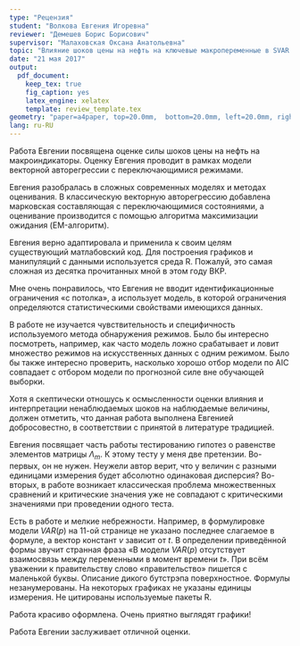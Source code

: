 ```yaml
---
type: "Рецензия"
student: "Волкова Евгения Игоревна"
reviewer: "Демешев Борис Борисович"
supervisor: "Малаховская Оксана Анатольевна"
topic: "Влияние шоков цены на нефть на ключевые макропеременные в SVAR: идентификация с помощью гетерскедастичности"
date: "21 мая 2017"
output: 
  pdf_document:
    keep_tex: true
    fig_caption: yes
    latex_engine: xelatex
    template: review_template.tex
geometry: "paper=a4paper, top=20.0mm,  bottom=20.0mm, left=20.0mm, right=20.0mm, includefoot"
lang: ru-RU  
---
```


Работа Евгении посвящена оценке силы шоков цены на нефть на макроиндикаторы. Оценку Евгения проводит в рамках модели векторной авторегрессии с переключающимися режимами.

Евгения разобралась в сложных современных моделях и методах оценивания. В классическую векторную авторегрессию добавлена марковская составляющая с переключающимися состояниями, а оценивание производится с помощью алгоритма максимизации ожидания (EM-алгоритм). 

Евгения верно адаптировала и применила к своим целям существующий матлабовский код. Для построения графиков и манипуляций с данными используется среда R. Пожалуй, это самая сложная из десятка прочитанных мной в этом году ВКР.

Мне очень понравилось, что Евгения не вводит идентификационные ограничения «с потолка», а использует модель, в которой ограничения определяются статистическими свойствами имеющихся данных. 

В работе не изучается чувствительность и специфичность используемого метода обнаружения режимов. Было бы интересно посмотреть, например, как часто модель ложно срабатывает и ловит множество режимов на искусственных данных с одним режимом. Было бы также интересно проверить, насколько хорошо отбор модели по AIC совпадает с отбором модели по прогнозной силе вне обучающей выборки.

Хотя я скептически отношусь к осмысленности оценки влияния и интерпретации ненаблюдаемых шоков на наблюдаемые величины, должен отметить, что данная работа выполнена Евгенией добросовестно, в соответствии с принятой в литературе традицией. 

Евгения посвящает часть работы тестированию гипотез о равенстве элементов матрицы $\Lambda_m$. К этому тесту у меня две претензии. Во-первых, он не нужен. Неужели автор верит, что у величин с разными единицами измерения будет абсолютно одинаковая дисперсия? Во-вторых, в работе возникает классическая проблема множественных сравнений и критические значения уже не совпадают с критическими значениями при проведении одного теста.

Есть в работе и мелкие небрежности. Например, в формулировке модели $VAR(p)$ на 11-ой странице не указано последнее слагаемое в формуле, а вектор констант $v$ зависит от $t$. В определении приведённой формы звучит странная фраза «В модели $VAR(p)$ отсутствует взаимосвязь между переменными в момент времени $t$». При всём уважении к правительству слово «правительство» пишется с маленькой буквы. Описание дикого бутстрэпа поверхностное. Формулы незанумерованы. На некоторых графиках не указаны единицы измерения. Не цитированы используемые пакеты R.

Работа красиво оформлена. Очень приятно выглядят графики!

Работа Евгении заслуживает отличной оценки. 
